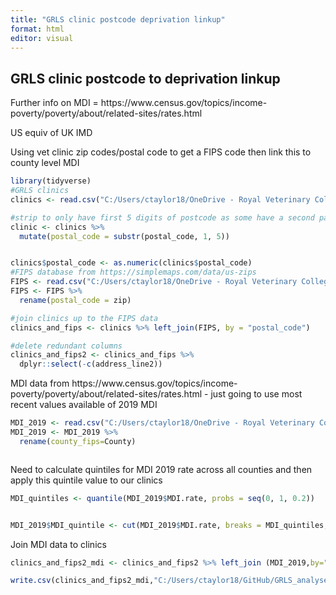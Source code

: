 ```yaml
---
title: "GRLS clinic postcode deprivation linkup"
format: html
editor: visual
---
```


## GRLS clinic postcode to deprivation linkup

Further info on MDI = https://www.census.gov/topics/income-poverty/poverty/about/related-sites/rates.html

US equiv of UK IMD

Using vet clinic zip codes/postal code to get a FIPS code then link this to county level MDI

```r
library(tidyverse)
#GRLS clinics
clinics <- read.csv("C:/Users/ctaylor18/OneDrive - Royal Veterinary College/post doc/GRLS/data updates June 2024/vet_address.csv")

#strip to only have first 5 digits of postcode as some have a second part for full zipcode
clinic <- clinics %>%
  mutate(postal_code = substr(postal_code, 1, 5))


clinics$postal_code <- as.numeric(clinics$postal_code)
#FIPS database from https://simplemaps.com/data/us-zips
FIPS <- read.csv("C:/Users/ctaylor18/OneDrive - Royal Veterinary College/post doc/GRLS/data updates June 2024/simplemaps_uszips_basicv1.86/uszips.csv")
FIPS <- FIPS %>%
  rename(postal_code = zip)

#join clinics up to the FIPS data
clinics_and_fips <- clinics %>% left_join(FIPS, by = "postal_code")

#delete redundant columns
clinics_and_fips2 <- clinics_and_fips %>%
  dplyr::select(-c(address_line2))

```

MDI data from https://www.census.gov/topics/income-poverty/poverty/about/related-sites/rates.html - just going to use most recent values available of 2019 MDI

```r
MDI_2019 <- read.csv("C:/Users/ctaylor18/OneDrive - Royal Veterinary College/post doc/GRLS/data updates June 2024/MDI_2019.csv")
MDI_2019 <- MDI_2019 %>%
  rename(county_fips=County)



```

Need to calculate quintiles for MDI 2019 rate across all counties and then apply this quintile value to our clinics

```r
MDI_quintiles <- quantile(MDI_2019$MDI.rate, probs = seq(0, 1, 0.2))


MDI_2019$MDI_quintile <- cut(MDI_2019$MDI.rate, breaks = MDI_quintiles, include.lowest = TRUE, labels = 1:5)

```

Join MDI data to clinics

```r
clinics_and_fips2_mdi <- clinics_and_fips2 %>% left_join (MDI_2019,by="county_fips" )

write.csv(clinics_and_fips2_mdi,"C:/Users/ctaylor18/GitHub/GRLS_analyses/Output/GRLS_dogs_MDI_2019.csv")
```
